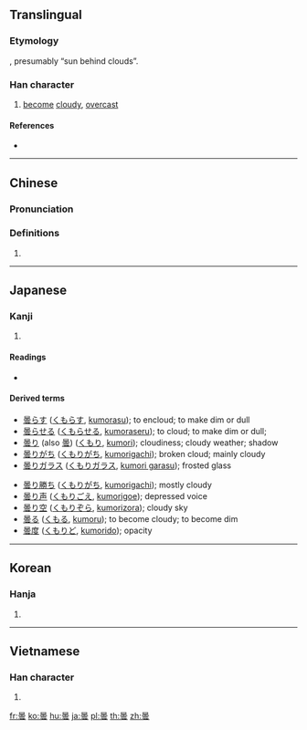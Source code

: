 {{also|昙}}
==Translingual==

===Etymology===
{{Han compound|日|雲|ls=ic}}, presumably “sun behind clouds”.
{{rfe|lang=cmn}}<!-- or lang=Translingual? -->

===Han character===
{{Han char|rn=72|rad=日|as=12|sn=16|four=60731|canj=AMBI|ids=⿱日雲}}

# [[become]] [[cloudy]], [[overcast]]

====References====
* {{Han ref|kx=0500.130|dkj=14172|dj=0870.090|hdz=21536.040|uh=66C7|ud=26311|bh=BEE8|bd=48872}}

----

==Chinese==
{{zh-forms|s=昙}}

===Pronunciation===
{{zh-pron
|m=tán
|c=taam4
|mc=y
|oc=y
|ma=
|cat=n,a
}}

===Definitions===
# {{rfdef|lang=zh}}

----

==Japanese==

===Kanji===
{{ja-kanji|grade=c|rs=日12}}

# {{defn|lang=ja|sort=日12}}

====Readings====
* {{ja-readings|on=[[どん]] (don), [[たん]] (tan)|kun=[[くもる]] (kumoru), [[くもり]] (kumori)}}

====Derived terms====
{{der-top}}
* [[曇らす]] ([[くもらす]], [[kumorasu]]); to encloud; to make dim or dull
* [[曇らせる]] ([[くもらせる]], [[kumoraseru]]); to cloud; to make dim or dull;
* [[曇り]] (also [[曇]]) ([[くもり]], [[kumori]]); cloudiness; cloudy weather; shadow
* [[曇りがち]] ([[くもりがち]], [[kumorigachi]]); broken cloud; mainly cloudy
* [[曇りガラス]] ([[くもりガラス]], [[kumori garasu]]); frosted glass
{{der-mid}}
* [[曇り勝ち]] ([[くもりがち]], [[kumorigachi]]); mostly cloudy
* [[曇り声]] ([[くもりごえ]], [[kumorigoe]]); depressed voice
* [[曇り空]] ([[くもりぞら]], [[kumorizora]]); cloudy sky
* [[曇る]] ([[くもる]], [[kumoru]]); to become cloudy; to become dim
* [[曇度]] ([[くもりど]], [[kumorido]]); opacity
{{der-bottom}}

----

==Korean==

===Hanja===
{{ko-hanja|hangeul=담|eumhun=|rv=dam|mr=tam|y=tam}}

# {{defn|lang=ko|sort=日12}}

----

==Vietnamese==

===Han character===
{{vi-hantu|[[đàm]]|rs=日12}}

# {{defn|lang=vi|sort=日12}}

[[fr:曇]]
[[ko:曇]]
[[hu:曇]]
[[ja:曇]]
[[pl:曇]]
[[th:曇]]
[[zh:曇]]